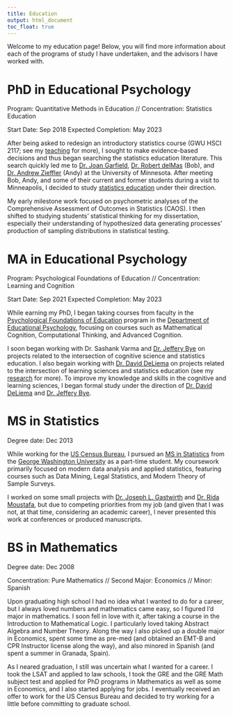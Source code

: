 ```yaml
---
title: Education
output: html_document
toc_float: true
---
```


Welcome to my education page! Below, you will find more information about each of the programs of study I have undertaken, and the advisors I have worked with.

# PhD in Educational Psychology 

Program: Quantitative Methods in Education // Concentration: Statistics Education

Start Date: Sep 2018
Expected Completion: May 2023

After being asked to redesign an introductory statistics course (GWU HSCI 2117; see my [teaching](/teaching.html/) for more), I sought to make evidence-based decisions and thus began searching the statistics education literature. This search quickly led me to [Dr. Joan Garfield](https://www.cehd.umn.edu/edpsych/people/jbg/), [Dr. Robert delMas](https://www.cehd.umn.edu/edpsych/people/delma001/) (Bob), and [Dr. Andrew Zieffler](https://www.cehd.umn.edu/edpsych/people/zief0002/) (Andy) at the University of Minnesota. After meeting Bob, Andy, and some of their current and former students during a visit to Minneapolis, I decided to study [statistics education](https://www.cehd.umn.edu/topics/statistics-education/) under their direction. 

My early milestone work focused on psychometric analyses of the Comprehensive Assessment of Outcomes in Statistics (CAOS). I then shifted to studying students' statistical thinking for my dissertation, especially their understanding of hypothesized data generating processes' production of sampling distributions in statistical testing. 

<!-- add links to CAOS and narrative project pages -->

# MA in Educational Psychology

Program: Psychological Foundations of Education // Concentration: Learning and Cognition

Start Date: Sep 2021
Expected Completion: May 2023

While earning my PhD, I began taking courses from faculty in the [Psychological Foundations of Education](https://www.cehd.umn.edu/edpsych/programs/foundations/) program in the [Department of Educational Psychology](https://www.cehd.umn.edu/edpsych/), focusing on courses such as Mathematical Cognition, Computational Thinking, and Advanced Cognition. 

I soon began working with Dr. Sashank Varma and [Dr. Jeffery Bye](https://www.cehd.umn.edu/people/jbye/) on projects related to the intersection of cognitive science and statistics education. I also begain working with [Dr. David DeLiema](https://www.cehd.umn.edu/edpsych/people/ddeliema/) on projects related to the intersection of learning sciences and statistics education (see my [research](https://raovnv.github.io/research.html) for more). To improve my knowledge and skills in the cognitive and learning sciences, I began formal study under the direction of [Dr. David DeLiema](https://www.cehd.umn.edu/edpsych/people/ddeliema/) and [Dr. Jeffery Bye](https://www.cehd.umn.edu/people/jbye/). 

<!-- The topic of my masters paper explored the cognitive foundations of probability underlying statistical reasoning and thinking. -->

# MS in Statistics

Degree date: Dec 2013

While working for the [US Census Bureau](https://www.census.gov/), I pursued an [MS in Statistics](https://statistics.columbian.gwu.edu/ms-statistics) from the [George Washington University](https://www.gwu.edu/) as a part-time student. My coursework primarily focused on modern data analysis and applied statistics, featuring courses such as Data Mining, Legal Statistics, and Modern Theory of Sample Surveys. 

I worked on some small projects with [Dr. Joseph L.  Gastwirth](https://home.gwu.edu/~jlgast/) and [Dr. Rida Moustafa](https://www.linkedin.com/in/rida-moustafa-a663971a7/), but due to competing priorities from my job (and given that I was not, at that time, considering an academic career), I never presented this work at conferences or produced manuscripts. 

# BS in Mathematics

Degree date: Dec 2008

Concentration: Pure Mathematics // Second Major: Economics // Minor: Spanish

Upon graduating high school I had no idea what I wanted to do for a career, but I always loved numbers and mathematics came easy, so I figured I'd major in mathematics. I soon fell in love with it, after taking a course in the Introduction to Mathematical Logic. I particularly loved taking Abstract Algebra and Number Theory. Along the way I also picked up a double major in Economics, spent some time as pre-med (and obtained an EMT-B and CPR Instructor license along the way), and also minored in Spanish (and spent a summer in Granada, Spain). 

As I neared graduation, I still was uncertain what I wanted for a career. I took the LSAT and applied to law schools, I took the GRE and the GRE Math subject test and applied for PhD programs in Mathematics as well as some in Economics, and I also started applying for jobs. I eventually received an offer to work for the US Census Bureau and decided to try working for a little before committing to graduate school. 

